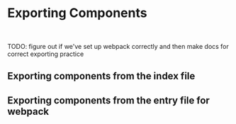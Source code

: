 
<Meta title="Intro|Getting Started/Exporting Components" />

# Exporting Components
<br/>

TODO: figure out if we've set up webpack correctly and then make docs for correct exporting practice

## Exporting components from the index file

## Exporting components from the entry file for webpack